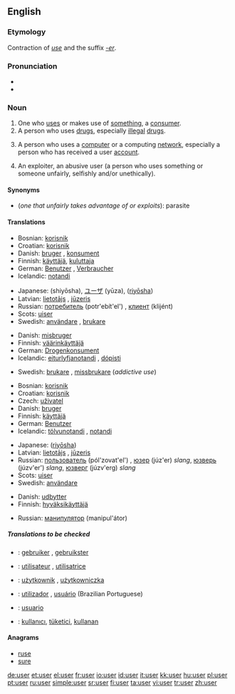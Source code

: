 ==English==

===Etymology===
Contraction of ''[[use]]'' and the suffix ''[[-er]]''.

===Pronunciation===
*{{audio|en-us-user.ogg|Audio (US)}}
*{{rhymes|uːzə(r)}}

===Noun===
{{en-noun}}

# One who [[use]]s or makes use of [[something]], a [[consumer]].
# A person who uses [[drug]]s, especially [[illegal]] [[drugs]].
# {{context|computing}} A person who uses a [[computer]] or a computing [[network]], especially a person who has received a user [[account]].
# {{pejorative}} An exploiter, an abusive user (a person who uses something or someone unfairly, selfishly and/or unethically).

====Synonyms====
*(''one that unfairly takes advantage of or exploits''): parasite

====Translations====
{{trans-top|one who uses something, a consumer}}
*Bosnian: [[korisnik]] {{m}}
*Croatian: [[korisnik]] {{m}}
*Danish: [[bruger]] {{c}}, [[konsument]] {{c}}
*Finnish: [[käyttäjä]], [[kuluttaja]]
*German: [[Benutzer]] {{m}}, [[Verbraucher]] {{m}}
*Icelandic: [[notandi]] {{m}}
{{trans-mid}}
*Japanese: {{JAchar|[[使用者]]}} (shiyōsha), [[ユーザ]] (yūza), {{JAchar|[[Japanese]]}} ([[riyōsha]])
*Latvian: [[lietotājs]] {{m}}, [[jūzeris]] {{m}}
*Russian: [[потребитель]] (potr'ebít'el') {{m}}, [[клиент]] (klijént) {{m}}
*Scots: [[uiser]]
*Swedish: [[användare]] {{c}}, [[brukare]] {{c}}
{{trans-bottom}}

{{trans-top|one who uses drugs}}
*Danish: [[misbruger]] {{c}}
*Finnish: [[väärinkäyttäjä]]
*German: [[Drogenkonsument]] {{m}}
*Icelandic: [[eiturlyfjanotandi]] {{m}}, [[dópisti]] {{m}}
{{trans-mid}}
*Swedish: [[brukare]] {{c}}, [[missbrukare]] {{c}} (''addictive use'')
{{trans-bottom}}

{{trans-top|person who uses a computer}}
*Bosnian: [[korisnik]] {{m}}
*Croatian: [[korisnik]] {{m}}
*Czech: [[uživatel]] {{m}}
*Danish: [[bruger]] {{c}}
*Finnish: [[käyttäjä]]
*German: [[Benutzer]] {{m}}
*Icelandic: [[tölvunotandi]] {{m}}, [[notandi]] {{m}}
{{trans-mid}}
*Japanese: {{JAchar|[[Japanese]]}} ([[riyōsha]])
*Latvian: [[lietotājs]] {{m}}, [[jūzeris]] {{m}}
*Russian: [[пользователь]] (pól'zovat'el') {{m}}, [[юзер]] (júz'er) {{m}} ''slang'', [[юзверь]] (júzv'er') {{m}} ''slang'', [[юзверг]] (júzv'erg) {{m}} ''slang''
*Scots: [[uiser]]
*Swedish: [[användare]] {{c}}
{{trans-bottom}}

{{trans-top|an exploiter}}
*Danish: [[udbytter]] {{c}}
*Finnish: [[hyväksikäyttäjä]]
{{trans-mid}}
*Russian: [[манипулятор]] (manipul'átor) {{m}}
{{trans-bottom}}

=====Translations to be checked=====
{{checktrans}}
*{{ttbc|Dutch}}: [[gebruiker]] {{m}}, [[gebruikster]] {{f}}
*{{ttbc|French}}: [[utilisateur]] {{m}}, [[utilisatrice]] {{f}}
*{{ttbc|Polish}}: [[użytkownik]] {{m}}, [[użytkowniczka]] {{f}}
*{{ttbc|Portuguese}}: [[utilizador]] {{m}}, [[usuário]] {{m}} (Brazilian Portuguese)
*{{ttbc|Spanish}}: [[usuario]] {{m}}
*{{ttbc|Turkish}}: [[kullanıcı]], [[tüketici]], [[kullanan]]

====Anagrams====
*[[ruse]]
*[[sure]]

[[de:user]]
[[et:user]]
[[el:user]]
[[fr:user]]
[[io:user]]
[[id:user]]
[[it:user]]
[[kk:user]]
[[hu:user]]
[[pl:user]]
[[pt:user]]
[[ru:user]]
[[simple:user]]
[[sr:user]]
[[fi:user]]
[[ta:user]]
[[vi:user]]
[[tr:user]]
[[zh:user]]